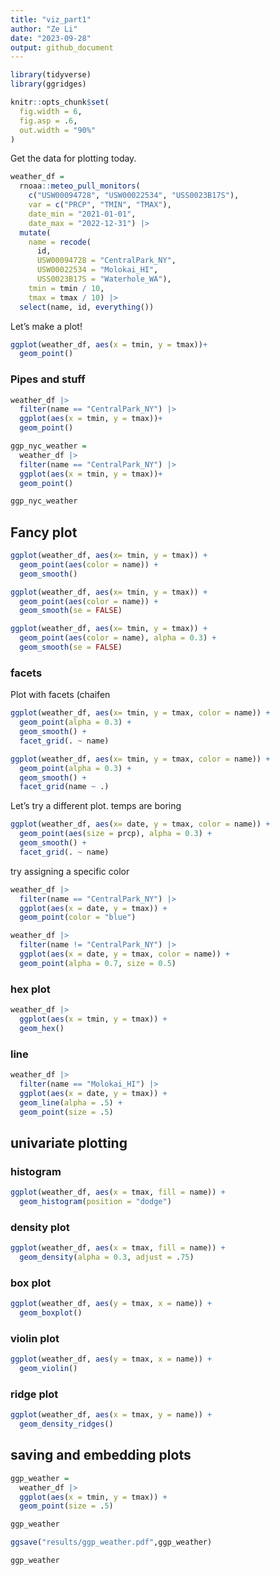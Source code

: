 ```yaml
---
title: "viz_part1"
author: "Ze Li"
date: "2023-09-28"
output: github_document
---
```


```r
library(tidyverse)
library(ggridges)

knitr::opts_chunk$set(
  fig.width = 6,
  fig.asp = .6,
  out.width = "90%"
)
```

Get the data for plotting today.

```r
weather_df = 
  rnoaa::meteo_pull_monitors(
    c("USW00094728", "USW00022534", "USS0023B17S"),
    var = c("PRCP", "TMIN", "TMAX"), 
    date_min = "2021-01-01",
    date_max = "2022-12-31") |>
  mutate(
    name = recode(
      id, 
      USW00094728 = "CentralPark_NY", 
      USW00022534 = "Molokai_HI",
      USS0023B17S = "Waterhole_WA"),
    tmin = tmin / 10,
    tmax = tmax / 10) |>
  select(name, id, everything())
```

Let's make a plot!

```r
ggplot(weather_df, aes(x = tmin, y = tmax))+
  geom_point()
```

### Pipes and stuff

```r
weather_df |>
  filter(name == "CentralPark_NY") |>
  ggplot(aes(x = tmin, y = tmax))+
  geom_point()

ggp_nyc_weather = 
  weather_df |>
  filter(name == "CentralPark_NY") |>
  ggplot(aes(x = tmin, y = tmax))+
  geom_point()

ggp_nyc_weather 
```



## Fancy plot

```r
ggplot(weather_df, aes(x= tmin, y = tmax)) +
  geom_point(aes(color = name)) +
  geom_smooth()

ggplot(weather_df, aes(x= tmin, y = tmax)) +
  geom_point(aes(color = name)) +
  geom_smooth(se = FALSE)

ggplot(weather_df, aes(x= tmin, y = tmax)) +
  geom_point(aes(color = name), alpha = 0.3) +
  geom_smooth(se = FALSE)
```

### facets

Plot with facets (chaifen

```r
ggplot(weather_df, aes(x= tmin, y = tmax, color = name)) +
  geom_point(alpha = 0.3) +
  geom_smooth() +
  facet_grid(. ~ name)

ggplot(weather_df, aes(x= tmin, y = tmax, color = name)) +
  geom_point(alpha = 0.3) +
  geom_smooth() +
  facet_grid(name ~ .)
```

Let's try a different plot. temps are boring

```r
ggplot(weather_df, aes(x= date, y = tmax, color = name)) +
  geom_point(aes(size = prcp), alpha = 0.3) +
  geom_smooth() +
  facet_grid(. ~ name)
```

try assigning a specific color

```r
weather_df |> 
  filter(name == "CentralPark_NY") |>
  ggplot(aes(x = date, y = tmax)) +
  geom_point(color = "blue")

weather_df |> 
  filter(name != "CentralPark_NY") |>
  ggplot(aes(x = date, y = tmax, color = name)) +
  geom_point(alpha = 0.7, size = 0.5)
```

### hex plot

```r
weather_df |> 
  ggplot(aes(x = tmin, y = tmax)) +
  geom_hex()
```

### line

```r
weather_df |> 
  filter(name == "Molokai_HI") |>
  ggplot(aes(x = date, y = tmax)) +
  geom_line(alpha = .5) +
  geom_point(size = .5)
```



## univariate plotting

### histogram

```r
ggplot(weather_df, aes(x = tmax, fill = name)) +
  geom_histogram(position = "dodge")
```

### density plot

```r
ggplot(weather_df, aes(x = tmax, fill = name)) +
  geom_density(alpha = 0.3, adjust = .75)
```

### box plot

```r
ggplot(weather_df, aes(y = tmax, x = name)) +
  geom_boxplot()
```

### violin plot

```r
ggplot(weather_df, aes(y = tmax, x = name)) +
  geom_violin()
```

### ridge plot

```r
ggplot(weather_df, aes(x = tmax, y = name)) +
  geom_density_ridges()
```



## saving and embedding plots

```r
ggp_weather = 
  weather_df |>
  ggplot(aes(x = tmin, y = tmax)) +
  geom_point(size = .5)

ggp_weather

ggsave("results/ggp_weather.pdf",ggp_weather)
```

```r
ggp_weather
```

